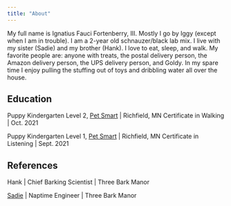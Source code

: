 ```yaml
---
title: "About"
---
```


My full name is Ignatius Fauci Fortenberry, III. Mostly I go by Iggy (except when I am in trouble). I am a 2-year old schnauzer/black lab mix. I live with my sister (Sadie) and my brother (Hank). I love to eat, sleep, and walk. My favorite people are: anyone with treats, the postal delivery person, the Amazon delivery person, the UPS delivery person, and Goldy. In my spare time I enjoy pulling the stuffing out of toys and dribbling water all over the house.

## Education

Puppy Kindergarten Level 2, [Pet Smart](https://www.petsmart.com/) | Richfield, MN
Certificate in Walking | Oct. 2021

Puppy Kindergarten Level 1, [Pet Smart](https://www.petsmart.com/) | Richfield, MN
Certificate in Listening | Sept. 2021


## References

Hank | Chief Barking Scientist | Three Bark Manor

[Sadie](https://sadie-dog.netlify.app/) | Naptime Engineer | Three Bark Manor
